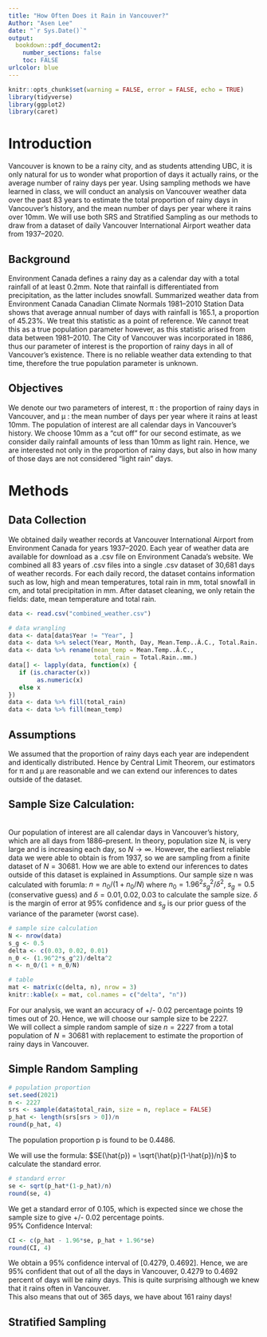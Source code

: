 ```yaml
---
title: "How Often Does it Rain in Vancouver?"
Author: "Asen Lee"
date: "`r Sys.Date()`"
output: 
  bookdown::pdf_document2:
    number_sections: false
    toc: FALSE
urlcolor: blue
---
```


```r
knitr::opts_chunk$set(warning = FALSE, error = FALSE, echo = TRUE)
library(tidyverse)
library(ggplot2)
library(caret)
```

# Introduction

Vancouver is known to be a rainy city, and as students attending UBC, it is only natural for us to wonder what proportion of days it actually rains, or the average number of rainy days per year. Using sampling methods we have learned in class, we will conduct an analysis on Vancouver weather data over the past 83 years to estimate the total proportion of rainy days in Vancouver’s history, and the mean number of days per year where it rains over 10mm. We will use both SRS and Stratified Sampling as our methods to draw from a dataset of daily Vancouver International Airport weather data from 1937–2020.

## Background

Environment Canada defines a rainy day as a calendar day with a total rainfall of at least 0.2mm. Note that rainfall is differentiated from precipitation, as the latter includes snowfall. Summarized weather data from Environment Canada Canadian Climate Normals 1981–2010 Station Data shows that average annual number of days with rainfall is 165.1, a proportion of 45.23%. We treat this statistic as a point of reference. We cannot treat this as a true population parameter however, as this statistic arised from data between 1981–2010. The City of Vancouver was incorporated in 1886, thus our parameter of interest is the proportion of rainy days in all of Vancouver’s existence. There is no reliable weather data extending to that time, therefore the true population parameter is unknown.

## Objectives

We denote our two parameters of interest, π : the proportion of rainy days in Vancouver, and µ : the mean number of days per year where it rains at least 10mm. The population of interest are all calendar days in Vancouver’s history. We choose 10mm as a “cut off” for our second estimate, as we consider daily rainfall amounts of less than 10mm as light rain. Hence, we are interested not only in the proportion of rainy days, but also in how many of those days are not considered “light rain” days.

# Methods

## Data Collection

We obtained daily weather records at Vancouver International Airport from Environment Canada for years 1937–2020. Each year of weather data are available for download as a .csv file on Environment Canada’s website. We combined all 83 years of .csv files into a single .csv dataset of 30,681 days of weather records. For each daily record, the dataset contains information such as low, high and mean temperatures, total rain in mm, total snowfall in cm, and total precipitation in mm. After dataset cleaning, we only retain the fields: date, mean temperature and total rain.


```r
data <- read.csv("combined_weather.csv")
```

```r
# data wrangling
data <- data[data$Year != "Year", ]
data <- data %>% select(Year, Month, Day, Mean.Temp..Â.C., Total.Rain..mm.)
data <- data %>% rename(mean_temp = Mean.Temp..Â.C.,
                        total_rain = Total.Rain..mm.)
data[] <- lapply(data, function(x) {
   if (is.character(x))
        as.numeric(x)
   else x
})
data <- data %>% fill(total_rain)
data <- data %>% fill(mean_temp)
```


## Assumptions

We assumed that the proportion of rainy days each year are independent and identically distributed. Hence by Central Limit Theorem, our estimators for π and µ are reasonable and we can extend our inferences to dates outside of the dataset.


## Sample Size Calculation:
\
Our population of interest are all calendar days in Vancouver’s history, which are all days from 1886–present. In theory, population size N, is very large and is increasing each day, so $N \rightarrow \infty$. However, the earliest reliable data we were able to obtain is from 1937, so we are sampling from a finite dataset of $N = 30681$. How we are able to extend our inferences to dates outside of this dataset is explained in Assumptions. Our sample size n was calculated with forumla: $n = n_0/(1 + n_0/N)$ where $n_0 = 1.96^2s_g^2/\delta^2$, $s_g = 0.5$ (conservative guess) and $\delta = 0.01, 0.02, 0.03$ to calculate the sample size. $\delta$ is the margin of error at 95% confidence and $s_g$ is our prior guess of the variance of the parameter (worst case).

```r
# sample size calculation
N <- nrow(data)
s_g <- 0.5
delta <- c(0.03, 0.02, 0.01)
n_0 <- (1.96^2*s_g^2)/delta^2
n <- n_0/(1 + n_0/N)

# table
mat <- matrix(c(delta, n), nrow = 3)
knitr::kable(x = mat, col.names = c("delta", "n"))
```
For our analysis, we want an accuracy of +/- 0.02 percentage points 19 times out of 20. Hence, we will choose our sample size to be 2227.
\
We will collect a simple random sample of size $n = 2227$ from a total population of $N = 30681$ with replacement to estimate the proportion of rainy days in Vancouver.

## Simple Random Sampling

```r
# population proportion
set.seed(2021)
n <- 2227
srs <- sample(data$total_rain, size = n, replace = FALSE)
p_hat <- length(srs[srs > 0])/n
round(p_hat, 4)
```
The population proportion p is found to be 0.4486.\

We will use the formula: $SE(\hat{p}) = \sqrt{\hat{p}(1-\hat{p})/n}$ to calculate the standard error.

```r
# standard error
se <- sqrt(p_hat*(1-p_hat)/n)
round(se, 4)
```
We get a standard error of 0.105, which is expected since we chose the sample size to give +/- 0.02 percentage points.
\
95% Confidence Interval: \
```r
CI <- c(p_hat - 1.96*se, p_hat + 1.96*se)
round(CI, 4)
```
We obtain a 95% confidence interval of [0.4279, 0.4692]. Hence, we are 95% confident that out of all the days in Vancouver, 0.4279 to 0.4692 percent of days will be rainy days. This is quite surprising although we knew that it rains often in Vancouver.\
This also means that out of 365 days, we have about 161 rainy days!


## Stratified Sampling


```r


```

